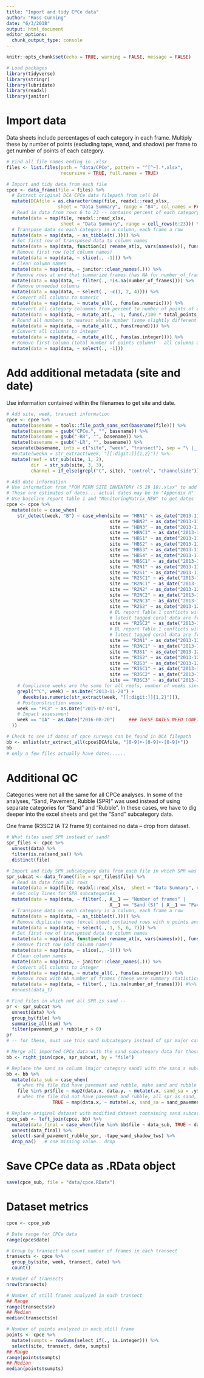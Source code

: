 ```yaml
---
title: "Import and tidy CPCe data"
author: "Ross Cunning"
date: "6/3/2018"
output: html_document
editor_options: 
  chunk_output_type: console
---
```


```r
knitr::opts_chunk$set(echo = TRUE, warning = FALSE, message = FALSE)

# Load packages
library(tidyverse)
library(stringr)
library(lubridate)
library(readxl)
library(janitor)
```

# Import data

Data sheets include percentages of each category in each frame. Multiply these by number of points (excluding tape, wand, and shadow) per frame to get number of points of each category.

```r
# Find all file names ending in .xlsx 
files <- list.files(path = "data/CPCe", pattern = "^[^~].*.xlsx", 
                    recursive = TRUE, full.names = TRUE)

# Import and tidy data from each file
cpce <- data_frame(file = files) %>%
  # Extract original DCA CPCe data filepath from cell B4
  mutate(DCAfile = as.character(map(file, readxl::read_xlsx,      
                   sheet = "Data Summary", range = "B4", col_names = FALSE))) %>%
  # Read in data from rows 6 to 23 -- contains percent of each category for each frame
  mutate(data = map(file, readxl::read_xlsx, 
                    sheet = "Data Summary", range = cell_rows(6:23))) %>%
  # Transpose data so each category is a column, each frame a row
  mutate(data = map(data, ~ as_tibble(t(.)))) %>%
  # Set first row of transposed data to column names
  mutate(data = map(data, function(x) rename_at(x, vars(names(x)), funs(slice(x, 1))))) %>%
  # Remove first row (old column names)
  mutate(data = map(data, ~ slice(., -1))) %>%
  # Clean column names
  mutate(data = map(data, ~ janitor::clean_names(.))) %>%
  # Remove rows at end that summarize frames (has NA for number_of_frames)
  mutate(data = map(data, ~ filter(., !is.na(number_of_frames)))) %>%
  # Remove unneeded columns
  mutate(data = map(data, ~ select(., -c(1, 2, 4)))) %>%
  # Convert all columns to numeric
  mutate(data = map(data, ~ mutate_all(., funs(as.numeric)))) %>%
  # Convert all category colummns from percent to number of points of each category
  mutate(data = map(data, ~ mutate_at(., -1, funs(./100 * total_points_minus_tape_wand_shadow)))) %>%
  # Round all numbers to nearest whole number (some slightly different due to DCA rounding)
  mutate(data = map(data, ~ mutate_all(., funs(round)))) %>%
  # Convert all columns to integer
  mutate(data = map(data, ~ mutate_all(., funs(as.integer)))) %>%
  # Remove first column (total number of points column) - all columns are now categories
  mutate(data = map(data, ~ select(., -1)))
```

# Add additional metadata (site and date)

Use information contained within the filenames to get site and date.

```r
# Add site, week, transect information
cpce <- cpce %>%
  mutate(basename = tools::file_path_sans_ext(basename(file))) %>%
  mutate(basename = gsub("CPCe.", "", basename)) %>%
  mutate(basename = gsub("-RR", "", basename)) %>%
  mutate(basename = gsub("-LR", "", basename)) %>%
  separate(basename, into = c("site", "week", "transect"), sep = "\ |_|-") %>%
  #mutate(weekn = str_extract(week, "[[:digit:]]{1,2}")) %>%
  mutate(reef = str_sub(site, 1, 2),
         dir  = str_sub(site, 3, 3),
         channel = if_else(grepl("C", site), "control", "channelside"))

# Add date information
# Use information from "POM PERM SITE INVENTORY (5 29 18).xlsx" to add date information
# These are estimates of dates... actual dates may be in "Appendix H"
# Use baseline report table 1 and "MonitoringMatrix_NEW" to get dates
cpce <- cpce %>%
  mutate(date = case_when(
    str_detect(week, "B") ~ case_when(site == "HBN1" ~ as_date("2013-11-07"),
                                      site == "HBN2" ~ as_date("2013-11-07"),
                                      site == "HBN3" ~ as_date("2013-11-07"),
                                      site == "HBNC1" ~ as_date("2013-11-12"),
                                      site == "HBS1" ~ as_date("2013-11-07"),
                                      site == "HBS2" ~ as_date("2013-11-07"),
                                      site == "HBS3" ~ as_date("2013-11-12"),
                                      site == "HBS4" ~ as_date("2013-11-08"),
                                      site == "HBSC1" ~ as_date("2013-11-07"),
                                      site == "R2N1" ~ as_date("2013-11-19"),
                                      site == "R2S1" ~ as_date("2013-11-19"),
                                      site == "R2SC1" ~ as_date("2013-11-18"),
                                      site == "R2NC1" ~ as_date("2013-11-24"),
                                      site == "R2N2" ~ as_date("2013-12-15"),
                                      site == "R2NC2" ~ as_date("2013-12-02"),
                                      site == "R2NC3" ~ as_date("2013-12-10"),
                                      site == "R2S2" ~ as_date("2013-12-15"),
                                      # BL report Table 1 conflicts with Monitoring Matrix for R2SC2
                                      # latest tagged coral data are from 2013-12-15
                                      site == "R2SC2" ~ as_date("2013-12-15"),
                                      # BL report Table 1 conflicts with Monitoring Matrix for R3N1
                                      # latest tagged coral data are from 2013-12-11
                                      site == "R3N1" ~ as_date("2013-12-11"),
                                      site == "R3NC1" ~ as_date("2013-12-10"),
                                      site == "R3S1" ~ as_date("2013-12-30"),
                                      site == "R3S2" ~ as_date("2013-12-30"),
                                      site == "R3S3" ~ as_date("2013-12-30"),
                                      site == "R3SC1" ~ as_date("2013-12-12"),
                                      site == "R3SC2" ~ as_date("2013-12-12"),
                                      site == "R3SC3" ~ as_date("2013-12-12")),
    # Compliance weeks are the same for all reefs, number of weeks since 2013-11-20
    grepl("^C", week) ~ as.Date("2013-11-20") + 
      dweeks(as.numeric(str_extract(week, "[[:digit:]]{1,2}"))),
    # Postconstruction weeks
    week == "PC3" ~ as.Date("2015-07-01"),
    # Impact assessment
    week == "IA" ~ as.Date("2016-08-20")     ### THESE DATES NEED CONFIRMATION
  ))

# Check to see if dates of cpce surveys can be found in DCA filepath
bb <- unlist(str_extract_all(cpce$DCAfile, "[0-9]+-[0-9]+-[0-9]+"))
bb
# only a few files actually have dates......

```

# Additional QC

Categories were not all the same for all CPCe analyses. In some of the analyses, "Sand, Pavement, Rubble (SPR)" was used instead of using separate categories for "Sand" and "Rubble". In these cases, we have to dig deeper into the excel sheets and get the "Sand" subcategory data.

One frame (R3SC2 IA T2 frame 9) contained no data -- drop from dataset.

```r
# What files used SPR instead of sand?
spr_files <- cpce %>%
  unnest(data) %>%
  filter(is.na(sand_sa)) %>%
  distinct(file)

# Import and tidy SPR subcategory data from each file in which SPR was used as a category
spr_subcat <- data_frame(file = spr_files$file) %>%
  # Read in data from all rows
  mutate(data = map(file, readxl::read_xlsx,  sheet = "Data Summary", col_types = "text", col_names = FALSE)) %>%
  # Get only lines for SPR subcategories
  mutate(data = map(data, ~ filter(., X__1 == "Number of frames" | 
                                      X__1 == "Sand (S)" | X__1 == "Pavement (P)" | X__1 == "Rubble (R)"))) %>%
  # Transpose data so each category is a column, each frame a row
  mutate(data = map(data, ~ as_tibble(t(.)))) %>%
  # Remove duplicate rows (excel sheet contained rows with n points and rows with percent of points)
  mutate(data = map(data, ~ select(., 1, 5, 6, 7))) %>%
  # Set first row of transposed data to column names
  mutate(data = map(data, function(x) rename_at(x, vars(names(x)), funs(slice(x, 1))))) %>%
  # Remove first row (old column names)
  mutate(data = map(data, ~ slice(., -1))) %>%
  # Clean column names
  mutate(data = map(data, ~ janitor::clean_names(.))) %>%
  # Convert all columns to integer
  mutate(data = map(data, ~ mutate_all(., funs(as.integer)))) %>%
  # Remove rows with NA number of frames (these were summary statistics in excel sheet) 
  mutate(data = map(data, ~ filter(., !is.na(number_of_frames)))) #%>%
  #unnest(data_t)

# Find files in which not all SPR is sand -- 
pr <- spr_subcat %>%
  unnest(data) %>%
  group_by(file) %>%
  summarise_all(sum) %>%
  filter(pavement_p + rubble_r > 0)
pr
# -- for these, must use this sand subcategory instead of spr major category...sub in... 

# Merge all imported CPCe data with the sand subcategory data for those datafiles containing pavement or rubble points
bb <- right_join(cpce, spr_subcat, by = "file")

# Replace the sand_sa column (major category sand) with the sand_s subcategory for those files where necessary
bb <- bb %>%
  mutate(data_sub = case_when(
    # when the file did have pavement and rubble, make sand and rubble the subcategory amounts
    file %in% pr$file ~ map2(data.x, data.y, ~ mutate(.x, sand_sa = .y$sand_s, rubble_r = .y$rubble_r)),
    # when the file did not have pavement and rubble, all spr is sand, and rubble is zero
                 TRUE ~ map(data.x, ~ mutate(.x, sand_sa = sand_pavement_rubble_spr, rubble_r = 0))))

# Replace original dataset with modified dataset containing sand subcategory data substituted in
cpce_sub <- left_join(cpce, bb) %>%
  mutate(data_final = case_when(file %in% bb$file ~ data_sub, TRUE ~ data)) %>%
  unnest(data_final) %>%
  select(-sand_pavement_rubble_spr, -tape_wand_shadow_tws) %>%
  drop_na()   # one missing value.. drop

```

# Save CPCe data as .RData object
```r
save(cpce_sub, file = "data/cpce.RData")
```

# Dataset metrics
```r
cpce <- cpce_sub

# Date range for CPCe data
range(cpce$date)

# Group by transect and count number of frames in each transect
transects <- cpce %>%
  group_by(site, week, transect, date) %>%
  count()

# Number of transects
nrow(transects)

# Number of still frames analyzed in each transect
## Range
range(transects$n)
## Median
median(transects$n)

# Number of points analyzed in each still frame
points <- cpce %>%
  mutate(sumpts = rowSums(select_if(., is.integer))) %>%
  select(site, transect, date, sumpts)
## Range
range(points$sumpts)
## Median
median(points$sumpts)
```

